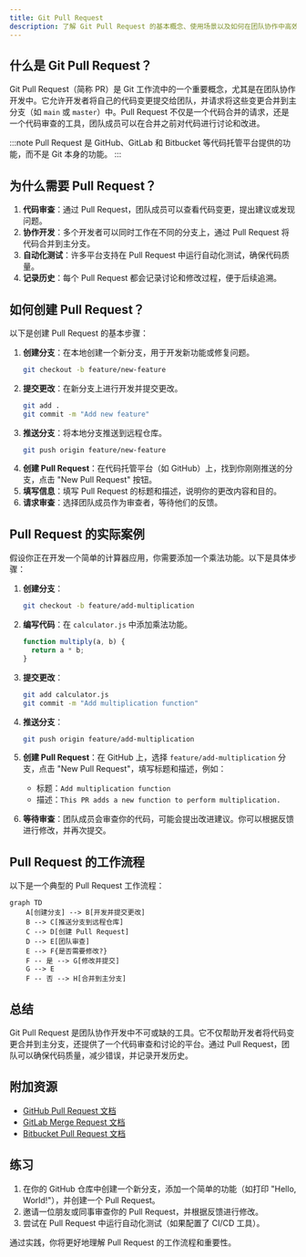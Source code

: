 ```yaml
---
title: Git Pull Request
description: 了解 Git Pull Request 的基本概念、使用场景以及如何在团队协作中高效地使用它。
---
```


## 什么是 Git Pull Request？

Git Pull Request（简称 PR）是 Git 工作流中的一个重要概念，尤其是在团队协作开发中。它允许开发者将自己的代码变更提交给团队，并请求将这些变更合并到主分支（如 `main` 或 `master`）中。Pull Request 不仅是一个代码合并的请求，还是一个代码审查的工具，团队成员可以在合并之前对代码进行讨论和改进。

:::note
Pull Request 是 GitHub、GitLab 和 Bitbucket 等代码托管平台提供的功能，而不是 Git 本身的功能。
:::

## 为什么需要 Pull Request？

1. **代码审查**：通过 Pull Request，团队成员可以查看代码变更，提出建议或发现问题。
2. **协作开发**：多个开发者可以同时工作在不同的分支上，通过 Pull Request 将代码合并到主分支。
3. **自动化测试**：许多平台支持在 Pull Request 中运行自动化测试，确保代码质量。
4. **记录历史**：每个 Pull Request 都会记录讨论和修改过程，便于后续追溯。

## 如何创建 Pull Request？

以下是创建 Pull Request 的基本步骤：

1. **创建分支**：在本地创建一个新分支，用于开发新功能或修复问题。
   ```bash
   git checkout -b feature/new-feature
   ```
2. **提交更改**：在新分支上进行开发并提交更改。
   ```bash
   git add .
   git commit -m "Add new feature"
   ```
3. **推送分支**：将本地分支推送到远程仓库。
   ```bash
   git push origin feature/new-feature
   ```
4. **创建 Pull Request**：在代码托管平台（如 GitHub）上，找到你刚刚推送的分支，点击 "New Pull Request" 按钮。
5. **填写信息**：填写 Pull Request 的标题和描述，说明你的更改内容和目的。
6. **请求审查**：选择团队成员作为审查者，等待他们的反馈。

## Pull Request 的实际案例

假设你正在开发一个简单的计算器应用，你需要添加一个乘法功能。以下是具体步骤：

1. **创建分支**：
   ```bash
   git checkout -b feature/add-multiplication
   ```
2. **编写代码**：在 `calculator.js` 中添加乘法功能。
   ```javascript
   function multiply(a, b) {
     return a * b;
   }
   ```
3. **提交更改**：
   ```bash
   git add calculator.js
   git commit -m "Add multiplication function"
   ```
4. **推送分支**：
   ```bash
   git push origin feature/add-multiplication
   ```
5. **创建 Pull Request**：在 GitHub 上，选择 `feature/add-multiplication` 分支，点击 "New Pull Request"，填写标题和描述，例如：
   - 标题：`Add multiplication function`
   - 描述：`This PR adds a new function to perform multiplication.`

6. **等待审查**：团队成员会审查你的代码，可能会提出改进建议。你可以根据反馈进行修改，并再次提交。

## Pull Request 的工作流程

以下是一个典型的 Pull Request 工作流程：

```mermaid
graph TD
    A[创建分支] --> B[开发并提交更改]
    B --> C[推送分支到远程仓库]
    C --> D[创建 Pull Request]
    D --> E[团队审查]
    E --> F{是否需要修改?}
    F -- 是 --> G[修改并提交]
    G --> E
    F -- 否 --> H[合并到主分支]
```

## 总结

Git Pull Request 是团队协作开发中不可或缺的工具。它不仅帮助开发者将代码变更合并到主分支，还提供了一个代码审查和讨论的平台。通过 Pull Request，团队可以确保代码质量，减少错误，并记录开发历史。

## 附加资源

- [GitHub Pull Request 文档](https://docs.github.com/en/pull-requests)
- [GitLab Merge Request 文档](https://docs.gitlab.com/ee/user/project/merge_requests/)
- [Bitbucket Pull Request 文档](https://support.atlassian.com/bitbucket-cloud/docs/create-a-pull-request/)

## 练习

1. 在你的 GitHub 仓库中创建一个新分支，添加一个简单的功能（如打印 "Hello, World!"），并创建一个 Pull Request。
2. 邀请一位朋友或同事审查你的 Pull Request，并根据反馈进行修改。
3. 尝试在 Pull Request 中运行自动化测试（如果配置了 CI/CD 工具）。

通过实践，你将更好地理解 Pull Request 的工作流程和重要性。